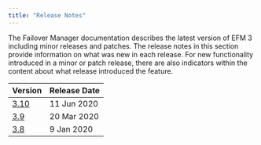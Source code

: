 ```yaml
---
title: "Release Notes"
---
```

The Failover Manager documentation describes the latest version of EFM 3 including minor releases and patches. The release notes in this section provide information on what was new in each release. For new functionality introduced in a minor or patch release, there are also indicators within the content about what release introduced the feature.

| Version | Release Date | 
| ------- | ------------ | 
| [3.10](01_310_rel_notes) | 11 Jun 2020 |
| [3.9](02_39_rel_notes) | 20 Mar 2020 |
| [3.8](03_38_rel_notes) | 9 Jan 2020 |



